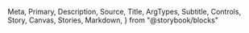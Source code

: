   Meta,
  Primary,
  Description,
  Source,
  Title,
  ArgTypes,
  Subtitle,
  Controls,
  Story,
  Canvas,
  Stories,
  Markdown,
} from "@storybook/blocks"

<Meta of={Checkbox} />

<Title />

<Description of={Checkbox} />

```tsx
import { Checkbox } from "@einride/ui"
```

## Basic

<Description of={Checkbox.Basic} />

<Canvas of={Checkbox.Basic} />

<Controls of={Checkbox.Basic} />
